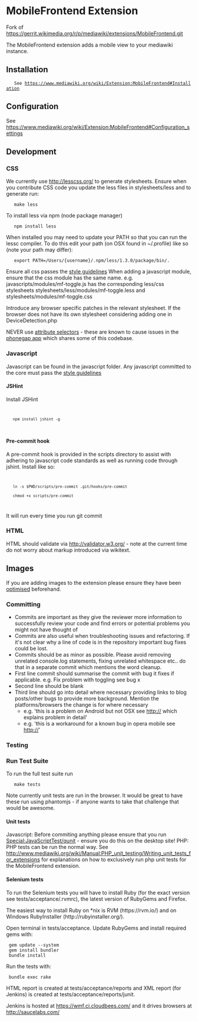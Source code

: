 = MobileFrontend Extension =

Fork of https://gerrit.wikimedia.org/r/p/mediawiki/extensions/MobileFrontend.git

The MobileFrontend extension adds a mobile view to your mediawiki instance.

== Installation ==
	See https://www.mediawiki.org/wiki/Extension:MobileFrontend#Installation

== Configuration ==
See https://www.mediawiki.org/wiki/Extension:MobileFrontend#Configuration_settings

== Development ==

=== CSS ===
We currently use http://lesscss.org/ to generate stylesheets.
Ensure when you contribute CSS code you update the less files in stylesheets/less and to generate run:

	make less

To install less via npm (node package manager)

	npm install less

When installed you may need to update your PATH so that you can run the lessc compiler. To do this edit your path (on OSX found in ~/.profile) like so (note your path may differ):

	export PATH=/Users/{username}/.npm/less/1.3.0/package/bin/.

Ensure all css passes the [https://www.mediawiki.org/wiki/Manual:Coding_conventions/CSS style guidelines]
When adding a javascript module, ensure that the css module has the same name.
e.g. javascripts/modules/mf-toggle.js has the corresponding less/css stylesheets stylesheets/less/modules/mf-toggle.less and stylesheets/modules/mf-toggle.css

Introduce any browser specific patches in the relevant stylesheet. If the browser does not have its own stylesheet considering adding one in DeviceDetection.php

NEVER use [http://www.w3.org/TR/CSS2/selector.html#attribute-selectors attribute selectors] - these are known to cause issues in the [https://github.com/wikimedia/WikipediaMobile phonegap app] which shares some of this codebase.

=== Javascript ===
Javascript can be found in the javascript folder. Any javascript committed to the core must pass the [https://www.mediawiki.org/wiki/Manual:Coding_conventions/JavaScript style guidelines]

==== JSHint ====
Install JSHint
<code>
	npm install jshint -g
</code>

==== Pre-commit hook ====
A pre-commit hook is provided in the scripts directory to assist with adhering to javascript code standards as well as running code through jshint. Install like so:
<code>
	ln -s $PWD/scripts/pre-commit .git/hooks/pre-commit
	chmod +x scripts/pre-commit
</code>
It will run every time you run git commit

=== HTML ===
HTML should validate via http://validator.w3.org/ - note at the current time do not worry about markup introduced via wikitext.

== Images ==
If you are adding images to the extension please ensure they have been [http://pmt.sourceforge.net/pngcrush/ optimised] beforehand.

=== Committing ===
* Commits are important as they give the reviewer more information to successfully review your code and find errors or potential problems you might not have thought of
* Commits are also useful when troubleshooting issues and refactoring. If it's not clear why a line of code is in the repository important bug fixes could be lost.
* Commits should be as minor as possible. Please avoid removing unrelated console.log statements, fixing unrelated whitespace etc.. do that in a separate commit which mentions the word cleanup.
* First line commit should summarise the commit with bug it fixes if applicable. e.g. Fix problem with toggling see bug x
* Second line should be blank
* Third line should go into detail where necessary providing links to blog posts/other bugs to provide more background. Mention the platforms/browsers the change is for where necessary
** e.g. 'this is a problem on Android but not OSX see http://<url> which explains problem in detail'
** e.g. 'this is a workaround for a known bug in opera mobile see http://<url>'

=== Testing ===

=== Run Test Suite ===
To run the full test suite run

	make tests

Note currently unit tests are run in the browser. It would be great to have these run using phantomjs - if anyone wants to take that challenge that would be awesome.

==== Unit tests ====
Javascript: Before commiting anything please ensure that you run [[Special:JavaScriptTest/qunit]] - ensure you do this on the desktop site!
PHP: PHP tests can be run the normal way. See [[http://www.mediawiki.org/wiki/Manual:PHP_unit_testing/Writing_unit_tests_for_extensions]] for explanations on how to exclusively run php unit tests for the MobileFrontend extension.

==== Selenium tests ====
To run the Selenium tests you will have to install Ruby (for the exact version see tests/acceptance/.rvmrc), the latest version of RubyGems and Firefox.

The easiest way to install Ruby on *nix is RVM (https://rvm.io/) and on Windows RubyInstaller (http://rubyinstaller.org/).

Open terminal in tests/acceptance. Update RubyGems and install required gems with:

  gem update --system
  gem install bundler
  bundle install

Run the tests with:

  bundle exec rake

HTML report is created at tests/acceptance/reports and XML report (for Jenkins) is created at tests/acceptance/reports/junit.

Jenkins is hosted at https://wmf.ci.cloudbees.com/ and it drives browsers at http://saucelabs.com/

